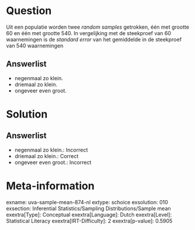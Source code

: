 Question
========

Uit een populatie worden twee *random samples* getrokken, één met
grootte 60 en één met grootte 540. In vergelijking met de steekproef van
60 waarnemingen is de *standard error* van het gemiddelde in de
steekproef van 540 waarnemingen

Answerlist
----------

* negenmaal zo klein.
* driemaal zo klein.
* ongeveer even groot.

Solution
========

Answerlist
----------

* negenmaal zo klein.: Incorrect
* driemaal zo klein.: Correct
* ongeveer even groot.: Incorrect

Meta-information
================
exname: uva-sample-mean-874-nl
extype: schoice
exsolution: 010
exsection: Inferential Statistics/Sampling Distributions/Sample mean
exextra[Type]: Conceptual
exextra[Language]: Dutch
exextra[Level]: Statistical Literacy
exextra[IRT-Difficulty]: 2
exextra[p-value]: 0.5905

